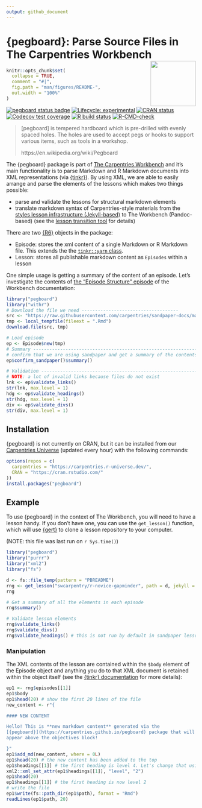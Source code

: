 ```yaml
---
output: github_document
---
```


# {pegboard}: Parse Source Files in The Carpentries Workbench <img src='man/figures/logo.png' align='right' alt='' width=120 />


<!-- README.md is generated from README.Rmd. Please edit that file -->

```r
knitr::opts_chunk$set(
  collapse = TRUE,
  comment = "#|",
  fig.path = "man/figures/README-",
  out.width = "100%"
)
```

<!-- badges: start -->
[![pegboard status badge](https://carpentries.r-universe.dev/badges/pegboard)](https://carpentries.r-universe.dev)
[![Lifecycle: experimental](https://img.shields.io/badge/lifecycle-experimental-orange.svg)](https://www.tidyverse.org/lifecycle/#experimental)
[![CRAN status](https://www.r-pkg.org/badges/version/pegboard)](https://CRAN.R-project.org/package=pegboard)
[![Codecov test coverage](https://codecov.io/gh/carpentries/pegboard/branch/main/graph/badge.svg)](https://codecov.io/gh/carpentries/pegboard?branch=main)
[![R build status](https://github.com/carpentries/pegboard/workflows/R-CMD-check/badge.svg)](https://github.com/carpentries/pegboard/actions)
[![R-CMD-check](https://github.com/carpentries/pegboard/actions/workflows/R-CMD-check.yaml/badge.svg)](https://github.com/carpentries/pegboard/actions/workflows/R-CMD-check.yaml)
<!-- badges: end -->

> [pegboard] is tempered hardboard which is pre-drilled with evenly spaced
> holes. The holes are used to accept pegs or hooks to support various items,
> such as tools in a workshop.
>
> https://en.wikipedia.org/wiki/Pegboard

The {pegboard} package is part of [The Carpentries
Workbench](https://carpentries.github.io/workbench/) and it's main
functionality is to parse Markdown and R Markdown documents into XML
representations (via [{tinkr}](https://docs.ropensci.org/tinkr/)). By using XML,
we are able to easily arrange and parse the elements of the lessons which makes
two things possible:

 - parse and validate the lessons for structural markdown elements
 - translate markdown syntax of Carpentries-style materials from the 
   [styles lesson infrastructure
   (Jekyll-based)](https://github.com/carpentries/styles) to The Workbench
   (Pandoc-based) (see the [lesson transition
   tool](https://github.com/carpentries/lesson-transition#readme) for details)

There are two [{R6}](https://cran.r-project.org/package=R6) objects in the
package:

 - Episode: stores the xml content of a single Markdown or R Markdown file.
   This extends the the [`tinkr::yarn`
   class](https://docs.ropensci.org/tinkr/reference/yarn.html).
 - Lesson: stores all publishable markdown content as `Episodes` within a
   lesson

One simple usage is getting a summary of the content of an episode. Let's
investigate the contents of [the "Episode Structure"
episode](https://carpentries.github.io/sandpaper-docs/episodes.html) of the
Workbench documentation:

```r
library("pegboard")
library("withr")
# Download the file we need ------------------------------------
src <- "https://raw.githubusercontent.com/carpentries/sandpaper-docs/main/episodes/episodes.Rmd"
tmp <- local_tempfile(fileext = ".Rmd")
download.file(src, tmp)

# Load episode
ep <- Episode$new(tmp)
# Summary -------------------------------------------------------------
# confirm that we are using sandpaper and get a summary of the contents
ep$confirm_sandpaper()$summary()

# Validation ----------------------------------------------------------
# NOTE: a lot of invalid links because files do not exist
lnk <- ep$validate_links()
str(lnk, max.level = 1)
hdg <- ep$validate_headings()
str(hdg, max.level = 1)
div <- ep$validate_divs()
str(div, max.level = 1)
```



## Installation

{pegboard} is not currently on CRAN, but it can be installed from our
[Carpentries Universe](https://carpentries.r-universe.dev/ui#builds)
(updated every hour) with the following commands:

``` r
options(repos = c(
  carpentries = "https://carpentries.r-universe.dev/", 
  CRAN = "https://cran.rstudio.com/"
))
install.packages("pegboard")
```

## Example
 
To use {pegboard} in the context of The Workbench, you will need to have a
lesson handy. If you don't have one, you can use the `get_lesson()` function,
which will use [{gert}](https://r-lib.github.io/gert/) to clone a lesson
repository to your computer. 

(NOTE: this file was last run on `r Sys.time()`)

```r
library("pegboard")
library("purrr")
library("xml2")
library("fs")

d <- fs::file_temp(pattern = "PBREADME")
rng <- get_lesson("swcarpentry/r-novice-gapminder", path = d, jekyll = FALSE)
rng

# Get a summary of all the elements in each episode
rng$summary()

# Validate lesson elements
rng$validate_links()
rng$validate_divs()
rng$validate_headings() # this is not run by default in sandpaper lessons
```

### Manipulation 

The XML contents of the lesson are contained within the `$body` element of the
Episode object and anything you do to that XML document is retained within the
object itself (see the [{tinkr} documentation](https://docs.ropensci.org/tinkr)
for more details):

```r
ep1 <- rng$episodes[[1]]
ep1$body
ep1$head(20) # show the first 20 lines of the file
new_content <- r"{

#### NEW CONTENT

Hello! This is **new markdown content** generated via the 
[{pegboard}](https://carpentries.github.io/pegboard) package that will 
appear above the objectives block!

}"
ep1$add_md(new_content, where = 0L) 
ep1$head(20) # the new content has been added to the top
ep1$headings[[1]] # the first heading is level 4. Let's change that using {xml2}
xml2::xml_set_attr(ep1$headings[[1]], "level", "2")
ep1$head(20)
ep1$headings[[1]] # the first heading is now level 2
# write the file
ep1$write(fs::path_dir(ep1$path), format = "Rmd")
readLines(ep1$path, 20)
```



